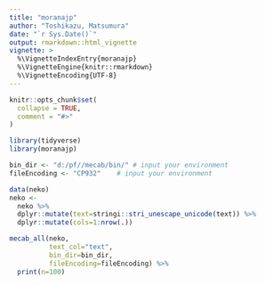 ```yaml
---
title: "moranajp"
author: "Toshikazu, Matsumura"
date: "`r Sys.Date()`"
output: rmarkdown::html_vignette
vignette: >
  %\VignetteIndexEntry{moranajp}
  %\VignetteEngine{knitr::rmarkdown}
  %\VignetteEncoding{UTF-8}
---
```


```r
knitr::opts_chunk$set(
  collapse = TRUE,
  comment = "#>"
)
```

```r
library(tidyverse)
library(moranajp)
```

```r
bin_dir <- "d:/pf//mecab/bin/" # input your environment
fileEncoding <- "CP932"    # input your environment

data(neko)
neko <- 
  neko %>%
  dplyr::mutate(text=stringi::stri_unescape_unicode(text)) %>%
  dplyr::mutate(cols=1:nrow(.))

mecab_all(neko, 
          text_col="text", 
          bin_dir=bin_dir, 
          fileEncoding=fileEncoding) %>%
  print(n=100)
```
